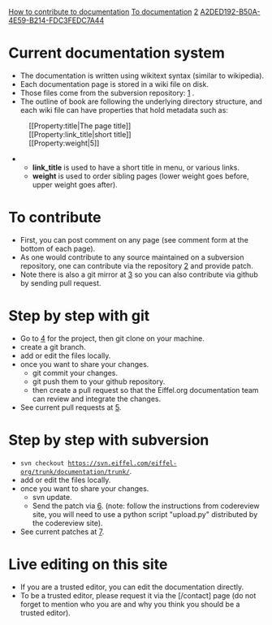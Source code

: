 [[Property:title|How to contribute to documentation]]
[[Property:link_title|To documentation]]
[[Property:weight|2]]
[[Property:uuid|A2DED192-B50A-4E59-B214-FDC3FEDC7A44]]

= Current documentation system =
* The documentation is written using wikitext syntax (similar to wikipedia).
* Each documentation page is stored in a wiki file on disk.
* Those files come from the subversion repository: [https://svn.eiffel.com/eiffel-org/trunk/documentation/trunk] .
* The outline of book are following the underlying directory structure, and each wiki file can have properties that hold metadata such as:
:<nowiki>[[Property:title|The page title]]</nowiki>
:<nowiki>[[Property:link_title|short title]]</nowiki>
:<nowiki>[[Property:weight|5]]</nowiki>
** '''link_title''' is used to have a short title in menu, or various links.
** '''weight''' is used to order sibling pages (lower weight goes before, upper weight goes after).

= To contribute =
* First, you can post comment on any page (see comment form at the bottom of each page).
* As one would contribute to any source maintained on a subversion repository, one can contribute via the repository [https://svn.eiffel.com/eiffel-org/trunk/documentation/trunk/] and provide patch.
* Note there is also a git mirror at [https://github.com/eiffelsoftware/eiffel-org] so you can also contribute via github by sending pull request.

= Step by step with git =
* Go to [https://github.com/eiffelsoftware/eiffel-org] for the project, then git clone on your machine.
* create a git branch.
* add or edit the files locally.
* once you want to share your changes.
** git commit your changes.
** git push them to your github repository.
** then create a pull request so that the Eiffel.org documentation team can review and integrate the changes.
* See current pull requests at [https://github.com/EiffelSoftware/eiffel-org/pulls].

= Step by step with subversion =
* <code>svn checkout https://svn.eiffel.com/eiffel-org/trunk/documentation/trunk/</code>.
* add or edit the files locally.
* once you want to share your changes.
** svn update.
** Send the patch via [https://codereview.appspot.com/]. (note: follow the instructions from codereview site, you will need to use a python script "upload.py" distributed by the codereview site).
* See current patches at [https://codereview.appspot.com/search?base=https://svn.eiffel.com/eiffel-org/trunk/documentation/trunk/].

= Live editing on this site =
* If you are a trusted editor, you can edit the documentation directly.
* To be a trusted editor, please request it via the [/contact] page (do not forget to mention who you are and why you think you should be a trusted editor).
